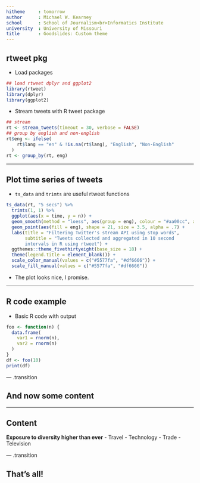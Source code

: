 ```yaml
---
hitheme     : tomorrow
author      : Michael W. Kearney
school      : School of Journalism<br>Informatics Institute
university  : University of Missouri
title       : Goodslides: Custom theme
---
```


## rtweet pkg

- Load packages

```r
## load rtweet dplyr and ggplot2
library(rtweet)
library(dplyr)
library(ggplot2)
```


- Stream tweets with R tweet package

```r
## stream
rt <- stream_tweets(timeout = 30, verbose = FALSE)
## group by english and non-english
rt$eng <- ifelse(
    rt$lang == "en" & !is.na(rt$lang), "English", "Non-English"
  )
rt <- group_by(rt, eng)
```

---

## Plot time series of tweets

- `ts_data` and `trimts` are useful rtweet functions

```r
ts_data(rt, "5 secs") %>%
  trimts(1, 1) %>%
  ggplot(aes(x = time, y = n)) +
  geom_smooth(method = "loess", aes(group = eng), colour = "#aa00cc", alpha = .3) +
  geom_point(aes(fill = eng), shape = 21, size = 3.5, alpha = .7) +
  labs(title = "Filtering Twitter's stream API using stop words",
       subtitle = "Tweets collected and aggregated in 10 second
	   intervals in R using rtweet") +
  ggthemes::theme_fivethirtyeight(base_size = 18) +
  theme(legend.title = element_blank()) +
  scale_color_manual(values = c("#5577fa", "#df6666")) +
  scale_fill_manual(values = c("#5577fa", "#df6666"))
```

- The plot looks nice, I promise.


---

## R code example

- Basic R code with output

```r
foo <- function(n) {
  data.frame(
    var1 = rnorm(n),
	var2 = rnorm(n)
  )
}
df <- foo(10)
print(df)
```


--- .transition

## And now some content

---

## Content

**Exposure to diversity higher than ever**
- Travel
- Technology
- Trade
- Television

--- .transition

## That's all!
